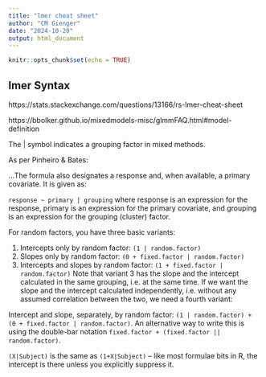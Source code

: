 ```yaml
---
title: "lmer cheat sheet"
author: "CM Gienger"
date: "2024-10-20"
output: html_document
---
```


```r
knitr::opts_chunk$set(echo = TRUE)
```

## lmer Syntax

https://stats.stackexchange.com/questions/13166/rs-lmer-cheat-sheet

https://bbolker.github.io/mixedmodels-misc/glmmFAQ.html#model-definition

The | symbol indicates a grouping factor in mixed methods.

As per Pinheiro & Bates:

...The formula also designates a response and, when available, a primary covariate. It is given as:

`response ~ primary | grouping`
where response is an expression for the response, primary is an expression for the primary covariate, and grouping is an expression for the grouping (cluster) factor.

For random factors, you have three basic variants:

1. Intercepts only by random factor: `(1 | random.factor)`
2. Slopes only by random factor: `(0 + fixed.factor | random.factor)`
3. Intercepts and slopes by random factor: `(1 + fixed.factor | random.factor)`
Note that variant 3 has the slope and the intercept calculated in the same grouping, i.e. at the same time. If we want the slope and the intercept calculated independently, i.e. without any assumed correlation between the two, we need a fourth variant:

Intercept and slope, separately, by random factor: `(1 | random.factor) + (0 + fixed.factor | random.factor)`. An alternative way to write this is using the double-bar notation `fixed.factor + (fixed.factor || random.factor)`.

`(X|Subject)` is the same as `(1+X|Subject)` -- like most formulae bits in R, the intercept is there unless you explicitly suppress it.
